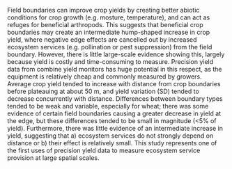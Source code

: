 Field boundaries can improve crop yields by creating better abiotic conditions for crop growth (e.g. mosture, temperature), and can act as refuges for beneficial arthropods.
This suggests that beneficial crop boundaries may create an intermediate hump-shaped increase in crop yield, where negative edge effects are cancelled out by increased ecosystem services (e.g. pollination or pest suppression) from the field boundary.
However, there is little large-scale evidence showing this, largely because yield is costly and time-consuming to measure.
Precision yield data from combine yield monitors has huge potential in this respect, as the equipment is relatively cheap and commonly measured by growers.
<!-- In this study, we used 252 field-years of yield monitor data from three common crops -- wheat (_Triticum aestivum_), canola (_Brassica napus_), or peas (_Pisum sativum_) -- recorded across Alberta, Canada, and examined how yield varied with distances from common crop boundary types. -->
Average crop yield tended to increase with distance from crop boundaries before plateauing at about 50 m, and yield variation (SD) tended to decrease concurrently with distance.
Differences between boundary types tended to be weak and variable, especially for wheat; there was some evidence of certain field boundaries causing a greater decrease in yield at the edge, but these differences tended to be small in magnitude (<5% of yield).
Furthermore, there was little evidence of an intermediate increase in yield, suggesting that a) ecosystem services do not strongly depend on distance or b) their effect is relatively small.
This study represents one of the first uses of precision yield data to measure ecosystem service provision at large spatial scales.


